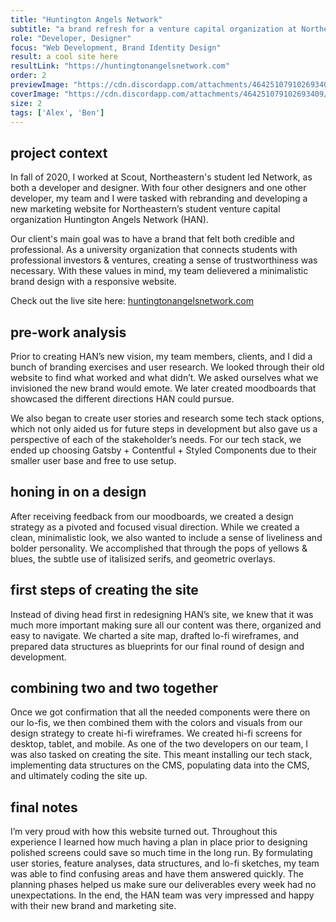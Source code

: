 ```yaml
---
title: "Huntington Angels Network"
subtitle: "a brand refresh for a venture capital organization at Northeastern University"
role: "Developer, Designer"
focus: "Web Development, Brand Identity Design"
result: a cool site here
resultLink: "https://huntingtonangelsnetwork.com"
order: 2
previewImage: "https://cdn.discordapp.com/attachments/464251079102693409/943751121841831957/cover.png"
coverImage: "https://cdn.discordapp.com/attachments/464251079102693409/943751121841831957/cover.png"
size: 2
tags: ['Alex', 'Ben']
---
```





## project context
In fall of 2020, I worked at Scout, Northeastern's student led Network, as both a developer and designer. With four other designers and one other developer, my team and I were tasked with rebranding and developing a new marketing website for Northeastern’s student venture capital organization Huntington Angels Network (HAN).

Our client's main goal was to have a brand that felt both credible and professional. As a university organization that connects students with professional investors & ventures, creating a sense of trustworthiness was necessary. With these values in mind, my team delievered a minimalistic brand design with a responsive website. 

Check out the live site here: [huntingtonangelsnetwork.com](https://huntingtonangelsnetwork.com)


## pre-work analysis
Prior to creating HAN’s new vision, my team members, clients, and I did a bunch of branding exercises and user research. We looked through their old website to find what worked and what didn’t. We asked ourselves what we invisioned the new brand would emote. We later created moodboards that showcased the different directions HAN could pursue.

<Bepis src={preworkUrl}/>


We also began to create user stories and research some tech stack options, which not only aided us for future steps in development but also gave us a perspective of each of the stakeholder’s needs. For our tech stack, we ended up choosing Gatsby + Contentful + Styled Components due to their smaller user base and free to use setup.

## honing in on a design
After receiving feedback from our moodboards, we created a design strategy as a pivoted and focused visual direction. While we created a clean, minimalistic look, we also wanted to include a sense of liveliness and bolder personality. We accomplished that through the pops of yellows & blues, the subtle use of italisized serifs, and geometric overlays.
<Bepis src={moodboardUrl}/>


## first steps of creating the site
Instead of diving head first in redesigning HAN’s site, we knew that it was much more important making sure all our content was there, organized and easy to navigate. We charted a site map, drafted lo-fi wireframes, and prepared data structures as blueprints for our final round of design and development.
<Bepis src={wireframeUrl}/>


## combining two and two together
Once we got confirmation that all the needed components were there on our lo-fis, we then combined them with the colors and visuals from our design strategy to create hi-fi wireframes. We created hi-fi screens for desktop, tablet, and mobile.
As one of the two developers on our team, I was also tasked on creating the site. This meant installing our tech stack, implementing data structures on the CMS, populating data into the CMS, and ultimately coding the site up.
<Bepis src={finalUrl}/>


## final notes
I’m very proud with how this website turned out. Throughout this experience I learned how much having a plan in place prior to designing polished screens could save so much time in the long run. By formulating user stories, feature analyses, data structures, and lo-fi sketches, my team was able to find confusing areas and have them answered quickly. The planning phases helped us make sure our deliverables every week had no unexpectations. In the end, the HAN team was very impressed and happy with their new brand and marketing site.
